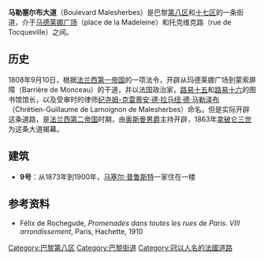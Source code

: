 {{Paris streetbox
| arr_num=8 
| streetname=马勒塞尔布大道<br />Boulevard Malesherbes
| x=
| y= 
| paris_map =
| arr1=第八区
| quarter= 
| begins= 玛德莱娜广场
| ends= Rue de Tocqueville
| length= 
| width= 
| creation=  1808年
| denomination=  
| area_map=Image:ParisMairie8ème2.JPG
| caption= 
}} 

'''马勒塞尔布大道'''（Boulevard Malesherbes）是巴黎[[巴黎第八区|第八区]]和[[巴黎十七区|十七区]]的一条街道，介于[[马德莱娜广场|马德莱娜广场]]（place de la Madeleine）和托克维克路（rue de Tocqueville）之间。

== 历史 ==
1808年9月10日，根据[[法兰西第一帝国|法兰西第一帝国]]的一项法令，开辟从玛德莱娜广场到蒙索屏障（Barrière de Monceau）的干道，并以法国政治家，[[路易十五|路易十五]]和[[路易十六|路易十六]]的图书馆馆长，以及受审时的律师[[纪尧姆-克雷蒂安·德·拉马纽·德·马勒泽布|纪尧姆-克雷蒂安·德·拉马纽·德·马勒泽布]]（Chrétien-Guillaume de Lamoignon de Malesherbes）命名。但是实际开辟这条道路，是[[法兰西第二帝国|法兰西第二帝国]]时期，由[[奥斯曼男爵|奥斯曼男爵]]主持开辟，1863年[[拿破仑三世|拿破仑三世]]为这条大道揭幕。

== 建筑 ==
* '''9号'''：从1873年到1900年，[[马塞尔·普鲁斯特|马塞尔·普鲁斯特]]一家住在一楼  

== 参考资料 ==
<references />
* Félix de Rochegude, ''Promenades dans toutes les rues de Paris. VIII{{e}} arrondissement'', Paris, Hachette, 1910
[[Category:巴黎第八区|Category:巴黎第八区]]
[[Category:巴黎街道|Category:巴黎街道]]
[[Category:冠以人名的法國道路|Category:冠以人名的法國道路]]